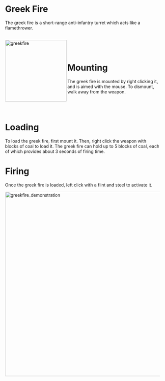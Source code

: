# Greek Fire
The greek fire is a short-range anti-infantry turret which acts like a flamethrower.
<br></br>
<div class="box">
    <img 
    src="/greekfire.png"
    align="left"
    alt="greekfire"
    width="200"
    />
</div>



<br></br>

# Mounting

The greek fire is mounted by right clicking it, and is aimed with the mouse. To dismount, walk away from the weapon.
<br></br>
<br></br>

# Loading

To load the greek fire, first mount it. Then, right click the weapon with blocks of coal to load it. The greek fire can hold up to 5 blocks of coal, each of which provides about 3 seconds of firing time.


# Firing
Once the greek fire is loaded, left click with a flint and steel to activate it.

<div class="box">
    <img 
    src="/greekfire_demonstration.gif"
    alt="greekfire_demonstration"
    width="600"
    />
</div>